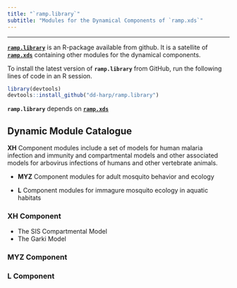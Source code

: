 ```yaml
---
title: "`ramp.library`"
subtitle: "Modules for the Dynamical Components of `ramp.xds`"
---
```


*** 

[**`ramp.library`**](https://dd-harp.github.io/ramp.library/) is an R-package available from github. It is a satellite of [**`ramp.xds`**](ramp.xds.html) containing other modules for the dynamical components.

To install the latest version of **`ramp.library`** from GitHub, run the following lines of code in an R session.

```r
library(devtools)
devtools::install_github("dd-harp/ramp.library")
```

**`ramp.library`** depends on [**`ramp.xds`**](ramp.xds.html)

## Dynamic Module Catalogue

**XH** Component modules include a set of models for human malaria infection and immunity and compartmental models and other associated models for arbovirus infections of humans and other vertebrate animals.

-   **MYZ** Component modules for adult mosquito behavior and ecology

-   **L** Component modules for immagure mosquito ecology in aquatic habitats

### **XH** Component

-   The SIS Compartmental Model
-   The Garki Model

### **MYZ** Component

### **L** Component

